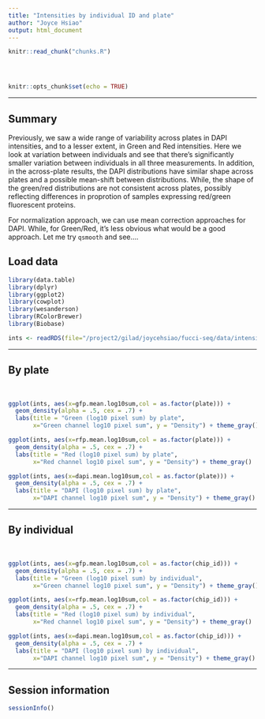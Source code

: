 ```yaml
---
title: "Intensities by individual ID and plate"
author: "Joyce Hsiao"
output: html_document
---
```


<!-- The file analysis/chunks.R contains chunks that define default settings
shared across the workflowr files. -->
```r
knitr::read_chunk("chunks.R")
```

<!-- Update knitr chunk options -->
```r
```

<!-- Insert the date the file was last updated -->
```r
```

<!-- Insert the code version (Git commit SHA1) if Git repository exists and R
 package git2r is installed -->
```r
```

```r
knitr::opts_chunk$set(echo = TRUE)
```

---

## Summary

Previously, we saw a wide range of variability across plates in DAPI intensities, and to a lesser extent, in Green and Red intensities. Here we look at variation between individuals and see that there's significantly smaller variation between individuals in all three measurements. 
In addition, in the across-plate results, the DAPI distributions have similar shape across plates and a possible mean-shift between distributions. While, the shape of the green/red distributions are not consistent across plates, possibly reflecting differences in proprotion of samples expressing red/green fluorescent proteins.

For normalization approach, we can use mean correction approaches for DAPI. While, for Green/Red, it's less obvious what would be a good approach. Let me try `qsmooth` and see....


## Load data

```r
library(data.table)
library(dplyr)
library(ggplot2)
library(cowplot)
library(wesanderson)
library(RColorBrewer)
library(Biobase)
```

```r
ints <- readRDS(file="/project2/gilad/joycehsiao/fucci-seq/data/intensity.rds")
```

---

## By plate

$~$

```r
ggplot(ints, aes(x=gfp.mean.log10sum,col = as.factor(plate))) + 
  geom_density(alpha = .5, cex = .7) + 
  labs(title = "Green (log10 pixel sum) by plate",
       x="Green channel log10 pixel sum", y = "Density") + theme_gray() 

ggplot(ints, aes(x=rfp.mean.log10sum,col = as.factor(plate))) + 
  geom_density(alpha = .5, cex = .7) + 
  labs(title = "Red (log10 pixel sum) by plate",
       x="Red channel log10 pixel sum", y = "Density") + theme_gray() 

ggplot(ints, aes(x=dapi.mean.log10sum,col = as.factor(plate))) + 
  geom_density(alpha = .5, cex = .7) + 
  labs(title = "DAPI (log10 pixel sum) by plate",
       x="DAPI channel log10 pixel sum", y = "Density") + theme_gray() 
```

---

## By individual

$~$

```r
ggplot(ints, aes(x=gfp.mean.log10sum,col = as.factor(chip_id))) + 
  geom_density(alpha = .5, cex = .7) + 
  labs(title = "Green (log10 pixel sum) by individual",
       x="Green channel log10 pixel sum", y = "Density") + theme_gray() 

ggplot(ints, aes(x=rfp.mean.log10sum,col = as.factor(chip_id))) + 
  geom_density(alpha = .5, cex = .7) + 
  labs(title = "Red (log10 pixel sum) by individual",
       x="Red channel log10 pixel sum", y = "Density") + theme_gray() 

ggplot(ints, aes(x=dapi.mean.log10sum,col = as.factor(chip_id))) + 
  geom_density(alpha = .5, cex = .7) + 
  labs(title = "DAPI (log10 pixel sum) by individual",
       x="DAPI channel log10 pixel sum", y = "Density") + theme_gray() 
```

---

## Session information

```r
sessionInfo()
```

